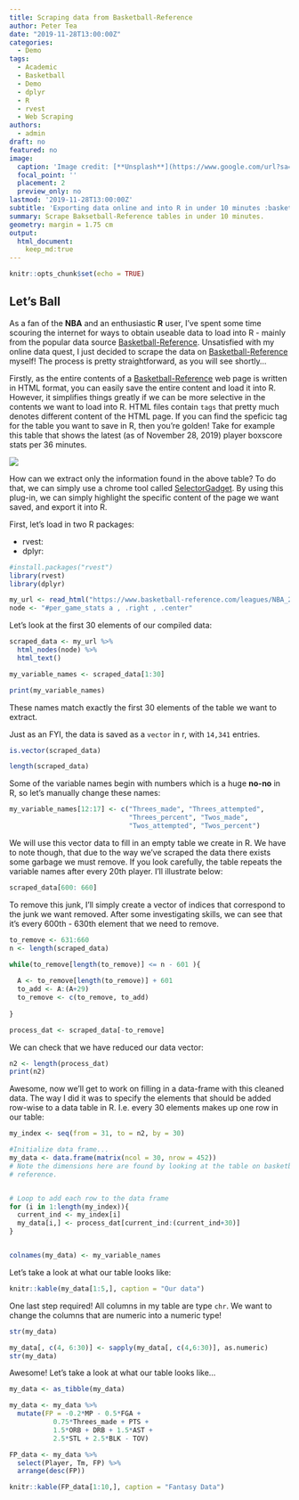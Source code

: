 ```yaml
---
title: Scraping data from Basketball-Reference
author: Peter Tea
date: "2019-11-28T13:00:00Z"
categories:
  - Demo
tags:
  - Academic
  - Basketball
  - Demo
  - dplyr
  - R
  - rvest
  - Web Scraping
authors:
  - admin
draft: no
featured: no
image:
  caption: 'Image credit: [**Unsplash**](https://www.google.com/url?sa=i&rct=j&q=&esrc=s&source=images&cd=&ved=2ahUKEwiOn6jIg47mAhXEu54KHQ6IBMEQjRx6BAgBEAQ&url=https%3A%2F%2Ftwitter.com%2Fbball_ref%2Fstatus%2F1134290033979121664&psig=AOvVaw1RrNasfgvMlnI4e_gkKVMD&ust=1575069020292235)'
  focal_point: ''
  placement: 2
  preview_only: no
lastmod: '2019-11-28T13:00:00Z'
subtitle: 'Exporting data online and into R in under 10 minutes :basketball: :fire:'
summary: Scrape Baksetball-Reference tables in under 10 minutes.
geometry: margin = 1.75 cm
output:
  html_document:
    keep_md:true
---
```


```r
knitr::opts_chunk$set(echo = TRUE)
```

## Let's Ball

As a fan of the **NBA** and an enthusiastic **R** user, I've spent some time scouring the internet for ways to obtain useable data to load into R - mainly from the popular data source [Basketball-Reference](https://www.basketball-reference.com). Unsatisfied with my online data quest, I just decided to scrape the data on [Basketball-Reference](https://www.basketball-reference.com) myself! The process is pretty straightforward, as you will see shortly...

Firstly, as the entire contents of a [Basketball-Reference](https://www.basketball-reference.com)
web page is written in HTML format, you can easily save the entire content and load it into R. However, it simplifies things greatly if we can be more selective in the contents we want to load into R. HTML files contain ``tags`` that pretty much denotes different content of the HTML page. If you can find the speficic tag for the table you want to save in R, then you're golden! Take for example this table that shows the latest (as of November 28, 2019) player boxscore stats per 36 minutes.

![](bbref.png)

How can we extract only the information found in the above table? To do that, we can simply use a chrome tool called [SelectorGadget](https://chrome.google.com/webstore/detail/selectorgadget/mhjhnkcfbdhnjickkkdbjoemdmbfginb?hl=en). By using this plug-in, we can simply highlight the specific content of the page we want saved, and export it into R.

First, let's load in two R packages:

 - rvest:
 - dplyr:
```r
#install.packages("rvest")
library(rvest)
library(dplyr)
```


```r
my_url <- read_html("https://www.basketball-reference.com/leagues/NBA_2020_per_game.html")
node <- "#per_game_stats a , .right , .center"

```

Let's look at the first 30 elements of our compiled data:
```r
scraped_data <- my_url %>%
  html_nodes(node) %>%
  html_text()

my_variable_names <- scraped_data[1:30]

print(my_variable_names)

```
These names match exactly the first 30 elements of the table we want to extract.

Just as an FYI, the data is saved as a ``vector`` in r, with ``14,341`` entries.
```r
is.vector(scraped_data)
```

```r
length(scraped_data)
```

\vspace{50pt}

Some of the variable names begin with numbers which is a huge **no-no** in R, so let's manually change these names:
```r
my_variable_names[12:17] <- c("Threes_made", "Threes_attempted",
                              "Threes_percent", "Twos_made",
                              "Twos_attempted", "Twos_percent")
```


We will use this vector data to fill in an empty table we create in R. We have to note though, that due to the way we've scraped the data there exists some garbage we must remove. If you look carefully, the table repeats the variable names after every 20th player.
I'll illustrate below: 

```r
scraped_data[600: 660]
```


To remove this junk, I'll simply create a vector of indices that correspond to the junk we want removed. After some investigating skills, we can see that it's every 600th - 630th element that we need to remove.
```r
to_remove <- 631:660
n <- length(scraped_data)

while(to_remove[length(to_remove)] <= n - 601 ){
  
  A <- to_remove[length(to_remove)] + 601
  to_add <- A:(A+29)
  to_remove <- c(to_remove, to_add)
  
}
```

```r
process_dat <- scraped_data[-to_remove]
```

We can check that we have reduced our data vector:
```r
n2 <- length(process_dat)
print(n2)
```

Awesome, now we'll get to work on filling in a data-frame with this cleaned data. The way I did it was to specify the elements that should be added row-wise to a data table in R. I.e. every 30 elements makes up one row in our table:
```r
my_index <- seq(from = 31, to = n2, by = 30)

#Initialize data frame...
my_data <- data.frame(matrix(ncol = 30, nrow = 452))
# Note the dimensions here are found by looking at the table on basketball-
# reference.


# Loop to add each row to the data frame
for (i in 1:length(my_index)){
  current_ind <- my_index[i]
  my_data[i,] <- process_dat[current_ind:(current_ind+30)]
}


colnames(my_data) <- my_variable_names
```

Let's take a look at what our table looks like:
```r
knitr::kable(my_data[1:5,], caption = "Our data")
```


One last step required! All columns in my table are type ``chr``. We want to change the columns that are numeric into a numeric type!
```r
str(my_data)
```


```r
my_data[, c(4, 6:30)] <- sapply(my_data[, c(4,6:30)], as.numeric)
str(my_data)
```


Awesome! Let's take a look at what our table looks like...
```r
my_data <- as_tibble(my_data)

```

```r
my_data <- my_data %>%
  mutate(FP = -0.2*MP - 0.5*FGA + 
           0.75*Threes_made + PTS +
           1.5*ORB + DRB + 1.5*AST +
           2.5*STL + 2.5*BLK - TOV)

```

```r
FP_data <- my_data %>%
  select(Player, Tm, FP) %>%
  arrange(desc(FP))

knitr::kable(FP_data[1:10,], caption = "Fantasy Data")
```

```r

```

